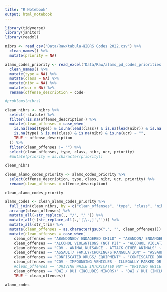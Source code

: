 ```yaml
---
title: "R Notebook"
output: html_notebook
---
```


```r
library(tidyverse)
library(janitor)
library(readxl)
```

```r
nibrs <- read_csv("Data/Raw/tabula-NIBRS Codes 2022.csv") %>%
  clean_names() %>%
  mutate(priority = NA)

alamo_codes_priority <- read_excel("Data/Raw/alamo_pd_codes_priorities.xlsx") %>%
  clean_names() %>%
  mutate(type = NA) %>%
  mutate(class = NA) %>%
  mutate(nibr = NA) %>%
  mutate(ucr = NA) %>%
  rename(offense_description = code)
```

```r
#problems(nibrs)
```

```r
clean_nibrs <- nibrs %>%
  select(-statute) %>%
  filter(!is.na(offense_description)) %>%
  mutate(clean_offenses = case_when(
    is.na(lead(type)) & is.na(lead(class)) & is.na(lead(nibr)) & is.na(lead(ucr)) ~ paste(offense_description, lead(offense_description)), 
    is.na(type) & is.na(class) & is.na(nibr) & is.na(ucr) ~ "",
    TRUE ~ offense_description
  )) %>%
  filter(clean_offenses != "") %>%
  select(clean_offenses, type, class, nibr, ucr, priority) 
  #mutate(priority = as.character(priority))

clean_nibrs
```
```r
clean_alamo_codes_priority <- alamo_codes_priority %>%
  select(offense_description, type, class, nibr, ucr, priority) %>%
  rename(clean_offenses = offense_description) 

clean_alamo_codes_priority
```
```r
alamo_codes <- clean_alamo_codes_priority %>%
  full_join(clean_nibrs, by = c("clean_offenses", "type", "class", "nibr", "ucr", "priority")) %>%
  arrange(clean_offenses) %>%
  mutate_all(~str_replace(., "/", "/ ")) %>%
  mutate_all(~(str_replace_all(.,'[\\.,]',''))) %>%
  mutate_all(str_trim) %>%
  mutate(clean_offenses = as.character(gsub(",", "", clean_offenses))) %>%
  mutate(clean_offenses = case_when(
    clean_offenses == "ABANDONED/ ENDAGERED CHILD" ~ "ABANDON/ ENDANGER CHILD",
    clean_offenses == "ALCOHOL VIOLANTIONS (NOT PI)" ~ "ALCOHOL VIOLATIONS (NO PI)",
    clean_offenses == "COV - ANIMAL NUISANCE - ATTACK OTHER ANIMALS" ~ "ANIMAL NUISANCE",
    clean_offenses == "ASSAULT/ FAMILY/CHOKING/STRANGULATION" ~ "ASSAULT/ FAMILY/CHOKING/STRANGULAT ION",
    clean_offenses == "CONFISCATED DRUGS/ EQUIPMENT" ~ "CONFISCATED DRUGS/ EQUIPMENT",
    clean_offenses == "COV - IMPOUNDING VEHICLES - ILLEGALLY PARKED OR ABANDONED" ~ "COV - IMPOUNDING VEHICLES -",
    #clean_offenses == "DRIVING WHILE INTOXICATED MB" ~ "DRIVING WHILE INTOXICATED",
    clean_offenses == "DWI / DUI (INCLUDES MINORS)" ~ "DWI / DUI (INCLUDES MINORS)",
    TRUE ~ clean_offenses))

alamo_codes
```



